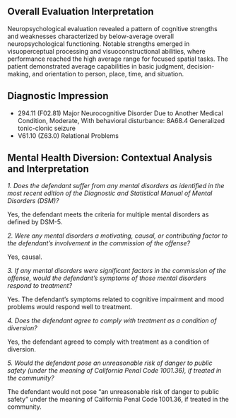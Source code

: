 ## Overall Evaluation Interpretation

Neuropsychological evaluation revealed a pattern of cognitive strengths and weaknesses characterized by below-average overall neuropsychological functioning. Notable strengths emerged in visuoperceptual processing and visuoconstructional abilities, where performance reached the high average range for focused spatial tasks. The patient demonstrated average capabilities in basic judgment, decision-making, and orientation to person, place, time, and situation.

## Diagnostic Impression

- 294.11 (F02.81) Major Neurocognitive Disorder Due to Another Medical Condition, Moderate, With behavioral disturbance: 8A68.4 Generalized tonic-clonic seizure
- V61.10 (Z63.0) Relational Problems


## Mental Health Diversion: Contextual Analysis and Interpretation

_1. Does the defendant suffer from any mental disorders as identified in the most recent edition of the Diagnostic and Statistical Manual of Mental Disorders (DSM)?_

Yes, the defendant meets the criteria for multiple mental disorders as defined by DSM-5.

_2. Were any mental disorders a motivating, causal, or contributing factor to the defendant’s involvement in the commission of the offense?_

Yes, causal.

_3. If any mental disorders were significant factors in the commission of the offense, would the defendant’s symptoms of those mental disorders respond to treatment?_

Yes. The defendant's symptoms related to cognitive impairment and mood problems would respond well to treatment.

_4. Does the defendant agree to comply with treatment as a condition of diversion?_

Yes, the defendant agreed to comply with treatment as a condition of diversion.

_5. Would the defendant pose an unreasonable risk of danger to public safety (under the meaning of California Penal Code 1001.36), if treated in the community?_

The defendant would not pose "an unreasonable risk of danger to public safety" under the meaning of California Penal Code 1001.36, if treated in the community.
